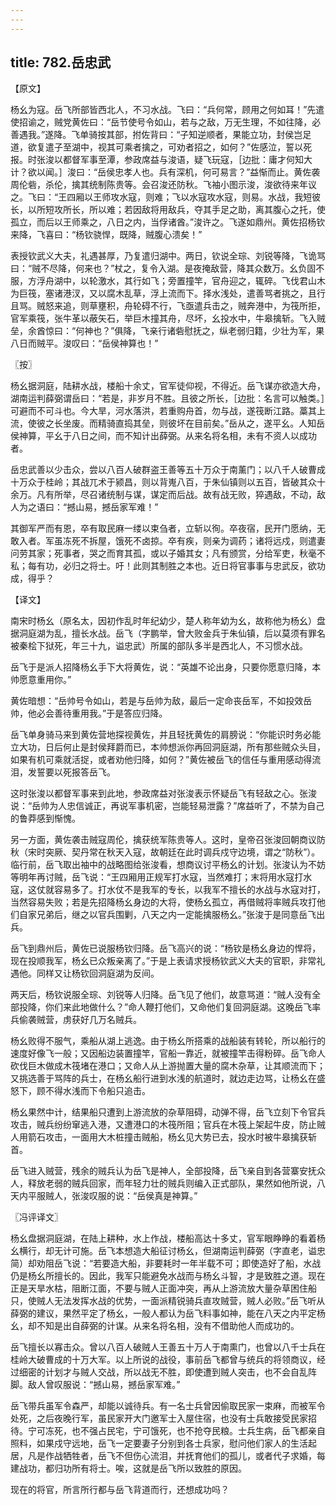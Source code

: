 ```yaml
---
---
---
```

title: 782.岳忠武
---



【原文】

杨幺为寇。岳飞所部皆西北人，不习水战。飞曰：“兵何常，顾用之何如耳！”先遣使招谕之，贼党黄佐曰：“岳节使号令如山，若与之敌，万无生理，不如往降，必善遇我。”遂降。飞单骑按其部，拊佐背曰：“子知逆顺者，果能立功，封侯岂足道，欲复遣子至湖中，视其可乘者擒之，可劝者招之，如何？”佐感泣，誓以死报。时张浚以都督军事至潭，参政席益与浚语，疑飞玩寇，［边批：庸才何知大计？欲以闻。］浚曰：“岳侯忠孝人也。兵有深机，何可易言？”益惭而止。黄佐袭周伦砦，杀伦，擒其统制陈贵等。会召浚还防秋。飞袖小图示浚，浚欲待来年议之。飞曰：“王四厢以王师攻水寇，则难；飞以水寇攻水寇，则易。水战，我短彼长，以所短攻所长，所以难；若因敌将用敌兵，夺其手足之助，离其腹心之托，使孤立，而后以王师乘之，八日之内，当俘诸酋。”浚许之。飞遂如鼎州。黄佐招杨钦来降，飞喜曰：“杨钦骁悍，既降，贼腹心溃矣！”

表授钦武义大夫，礼遇甚厚，乃复遣归湖中。两日，钦说全琮、刘锐等降，飞诡骂曰：“贼不尽降，何来也？”杖之，复令入湖。是夜掩敌营，降其众数万。幺负固不服，方浮舟湖中，以轮激水，其行如飞；旁置撞竿，官舟迎之，辄碎。飞伐君山木为巨筏，塞诸港汊，又以腐木乱草，浮上流而下。择水浅处，遣善骂者挑之，且行且骂。贼怒来追，则草壅积，舟轮碍不行，飞亟遣兵击之，贼奔港中，为筏所拒，官军乘筏，张牛革以蔽矢石，举巨木撞其舟，尽坏，幺投水中，牛皋擒斩。飞入贼垒，余酋惊曰：“何神也？”俱降，飞亲行诸砦慰抚之，纵老弱归籍，少壮为军，果八日而贼平。浚叹曰：“岳侯神算也！”

〖按〗

杨幺据洞庭，陆耕水战，楼船十余丈，官军徒仰视，不得近。岳飞谋亦欲造大舟，湖南运判薛弼谓岳曰：“若是，非岁月不胜。且彼之所长，［边批：名言可以触类。］可避而不可斗也。今大旱，河水落洪，若重购舟首，勿与战，遂筏断江路。藁其上流，使彼之长坐废。而精骑直捣其垒，则彼坏在目前矣。”岳从之，遂平幺。人知岳侯神算，平幺于八日之间，而不知计出薛弼。从来名将名相，未有不资人以成功者。

岳忠武善以少击众，尝以八百人破群盗王善等五十万众于南薰门；以八千人破曹成十万众于桂岭；其战兀术于颍昌，则以背嵬八百，于朱仙镇则以五百，皆破其众十余万。凡有所举，尽召诸统制与谋，谋定而后战。故有战无败，猝遇敌，不动，敌人为之语曰：“撼山易，撼岳家军难！”

其御军严而有恩，卒有取民麻一缕以束刍者，立斩以徇。卒夜宿，民开门愿纳，无敢入者。军虽冻死不拆屋，饿死不卤掠。卒有疾，则亲为调药；诸将远戍，则遣妻问劳其家；死事者，哭之而育其孤，或以子婚其女；凡有颁赏，分给军吏，秋毫不私；每有功，必归之将士。吁！此则其制胜之本也。近日将官事事与忠武反，欲功成，得乎？

【译文】

南宋时杨幺（原名太，因初作乱时年纪幼少，楚人称年幼为幺，故称他为杨幺）盘据洞庭湖为乱，擅长水战。岳飞（字鹏举，曾大败金兵于朱仙镇，后以莫须有罪名被秦桧下狱死，年三十九，谥忠武）所属的部队多半是西北人，不习惯水战。

岳飞于是派人招降杨幺手下大将黄佐，说：“英雄不论出身，只要你愿意归降，本帅愿意重用你。”

黄佐暗想：“岳帅号令如山，若是与岳帅为敌，最后一定命丧岳军，不如投效岳帅，他必会善待重用我。”于是答应归降。

岳飞单身骑马来到黄佐营地探视黄佐，并且轻抚黄佐的肩膀说：“你能识时务必能立大功，日后何止是封侯拜爵而已，本帅想派你再回洞庭湖，所有那些贼众头目，如果有机可乘就活捉，或者劝他归降，如何？”黄佐被岳飞的信任与重用感动得流泪，发誓要以死报答岳飞。

这时张浚以都督军事来到此地，参政席益对张浚表示怀疑岳飞有轻敌之心。张浚说：“岳帅为人忠信诚正，再说军事机密，岂能轻易泄露？”席益听了，不禁为自己的鲁莽感到惭愧。

另一方面，黄佐袭击贼寇周伦，擒获统军陈贵等人。这时，皇帝召张浚回朝商议防秋（宋时突厥、契丹常在秋天入寇，故朝廷在此时调兵戍守边境，谓之“防秋”）。临行前，岳飞取出袖中的战略图给张浚看，想商议讨平杨幺的计划。张浚认为不妨等明年再讨贼，岳飞说：“王四厢用正规军打水寇，当然难打；末将用水寇打水寇，这仗就容易多了。打水仗不是我军的专长，以我军不擅长的水战与水寇对打，当然容易失败；若是先招降杨幺身边的大将，使杨幺孤立，再借贼将率贼兵攻打他们自家兄弟后，继之以官兵围剿，八天之内一定能擒服杨幺。”张浚于是同意岳飞出兵。

岳飞到鼎州后，黄佐已说服杨钦归降。岳飞高兴的说：“杨钦是杨幺身边的悍将，现在投顺我军，杨幺已众叛亲离了。”于是上表请求授杨钦武义大夫的官职，非常礼遇他。同样又让杨钦回洞庭湖为反间。

两天后，杨钦说服全琮、刘锐等人归降。岳飞见了他们，故意骂道：“贼人没有全部投降，你们来此地做什么？”命人鞭打他们，又命他们复回洞庭湖。这晚岳飞率兵偷袭贼营，虏获好几万名贼兵。

杨幺败得不服气，乘船从湖上逃逸。由于杨幺所搭乘的战船装有转轮，所以船行的速度好像飞一般；又因船边装置撞竿，官船一靠近，就被撞竿击得粉碎。岳飞命人砍伐巨木做成木筏堵在港口；又命人从上游抛置大量的腐木杂草，让其顺流而下；又挑选善于骂阵的兵士，在杨幺船行进到水浅的航道时，就边走边骂，让杨幺在盛怒下，顾不得水浅而下令船只追击。

杨幺果然中计，结果船只遭到上游流放的杂草阻碍，动弹不得，岳飞立刻下令官兵攻击，贼兵纷纷窜逃入港，又遭港口的木筏所阻；官兵在木筏上架起牛皮，防止贼人用箭石攻击，一面用大木桩撞击贼船，杨幺见大势已去，投水时被牛皋擒获斩首。

岳飞进入贼营，残余的贼兵认为岳飞是神人，全部投降，岳飞亲自到各营寨安抚众人，释放老弱的贼兵回家，而年轻力壮的贼兵则编入正式部队，果然如他所说，八天内平服贼人，张浚叹服的说：“岳侯真是神算。”

〖冯评译文〗

杨幺盘据洞庭湖，在陆上耕种，水上作战，楼船高达十多丈，官军眼睁睁的看着杨幺横行，却无计可施。岳飞本想造大船征讨杨幺，但湖南运判薛弼（字直老，谥忠简）却劝阻岳飞说：“若要造大船，非要耗时一年半载不可；即使造好了船，水战仍是杨幺所擅长的。因此，我军只能避免水战而与杨幺斗智，才是致胜之道。现在正是天旱水枯，阻断江面，不要与贼人正面冲突，再从上游流放大量杂草困住船只，使贼人无法发挥水战的优势，一面派精锐骑兵直攻贼营，贼人必败。”岳飞听从薛弼的建议，果然平定了杨幺，一般人都认为岳飞料事如神，能在八天之内平定杨幺，却不知是出自薛弼的计谋。从来名将名相，没有不借助他人而成功的。

岳飞擅长以寡击众。曾以八百人破贼人王善五十万人于南熏门，也曾以八千士兵在桂岭大破曹成的十万大军。以上所说的战役，事前岳飞都曾与统兵的将领商议，经过细密的计划才与贼人交战，所以战无不胜，即使遭到贼人突击，也不会自乱阵脚。敌人曾叹服说：“撼山易，撼岳家军难。”

岳飞带兵虽军令森严，却能以诚待兵。有一名士兵曾因偷取民家一束麻，而被军令处死，之后夜晚行军，虽民家开大门邀军士入屋住宿，也没有士兵敢接受民家招待。宁可冻死，也不强占民宅，宁可饿死，也不抢夺民粮。士兵生病，岳飞都亲自照料，如果戍守远地，岳飞一定要妻子分别到各士兵家，慰问他们家人的生活起居，凡是作战牺牲者，岳飞不但伤心流泪，并抚育他们的孤儿，或者代子求婚，每建战功，都归功所有将士。唉，这就是岳飞所以致胜的原因。

现在的将官，所言所行都与岳飞背道而行，还想成功吗？